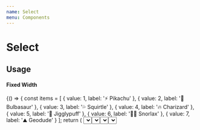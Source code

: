 ```yaml
---
name: Select
menu: Components
---
```




# Select

## Usage

#### Fixed Width

<Playground>
  {() => {
    const items = [
      { value: 1, label: '⚡ Pikachu' },
      { value: 2, label: '🌿 Bulbasaur' },
      { value: 3, label: '💦 Squirtle' },
      { value: 4, label: '🔥 Charizard' },
      { value: 5, label: '🎤 Jigglypuff' },
      { value: 6, label: '🛌🏻 Snorlax' },
      { value: 7, label: '⛰ Geodude' }
    ];
    return (
      <Select
        items={items}
        onChange={value => console.log(value)}
        width={150}
      />
    );
  }}
</Playground>

#### Fixed Height

<Playground>
  {() => {
    const items = [
      { value: 1, label: '⚡ Pikachu' },
      { value: 2, label: '🌿 Bulbasaur' },
      { value: 3, label: '💦 Squirtle' },
      { value: 4, label: '🔥 Charizard' },
      { value: 5, label: '🎤 Jigglypuff' },
      { value: 6, label: '🛌🏻 Snorlax' },
      { value: 7, label: '⛰ Geodude' }
    ];
    return (
      <Select
        items={items}
        onChange={value => console.log(value)}
        height={100}
        width={150}
      />
    );
  }}
</Playground>

#### No shadow

<Playground>
  {() => {
    const items = [
      { value: 1, label: '⚡ Pikachu' },
      { value: 2, label: '🌿 Bulbasaur' },
      { value: 3, label: '💦 Squirtle' },
      { value: 4, label: '🔥 Charizard' },
      { value: 5, label: '🎤 Jigglypuff' },
      { value: 6, label: '🛌🏻 Snorlax' },
      { value: 7, label: '⛰ Geodude' }
    ];
    return (
      <Select
        shadow={false}
        items={items}
        onChange={value => console.log(value)}
      />
    );
  }}
</Playground>

#### Flat

<Playground>
  {() => {
    const items = [
      { value: 1, label: '⚡ Pikachu' },
      { value: 2, label: '🌿 Bulbasaur' },
      { value: 3, label: '💦 Squirtle' },
      { value: 4, label: '🔥 Charizard' },
      { value: 5, label: '🎤 Jigglypuff' },
      { value: 6, label: '🛌🏻 Snorlax' },
      { value: 7, label: '⛰ Geodude' }
    ];
    return (
      <Window>
        <WindowContent>
          <Cutout
            style={{
              padding: '1rem',
              paddingBottom: '3rem',
              background: 'white',
              width: '300px'
            }}
          >
            <p style={{ lineHeight: 1.3 }}>
              When you want to use Select on a light background (like scrollable
              content), just use the flat variant:
            </p>
            <div
              style={{
                marginTop: '1.5rem'
              }}
            >
              <Select
                variant='flat'
                items={items}
                onChange={value => console.log(value)}
                height={100}
                width={150}
              />
            </div>
          </Cutout>
        </WindowContent>
      </Window>
    );
  }}
</Playground>

## API

### Import

```
import { Select } from 'react95'
```

### Props

<Props of={Select} />
